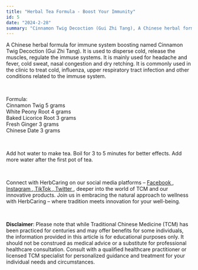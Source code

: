 ```yaml
---
title: "Herbal Tea Formula - Boost Your Immunity"
id: 5
date: "2024-2-28"
summary: "Cinnamon Twig Decoction (Gui Zhi Tang), A Chinese herbal formula for immune system boosting"
---
```


<p>
  A Chinese herbal formula for immune system boosting named Cinnamon Twig
  Decoction (Gui Zhi Tang). It is used to disperse cold, release the muscles,
  regulate the immuse systems. It is mainly used for headache and fever, cold
  sweat, nasal congestion and dry retching. It is commonly used in the clinic to
  treat cold, influenza, upper respiratory tract infection and other conditions
  related to the immuse system.
</p>
<br />
<p>
  Formula:
  <br />
  Cinnamon Twig 5 grams
  <br />
  White Peony Root 4 grams
  <br />
  Baked Licorice Root 3 grams
  <br />
  Fresh Ginger 3 grams
  <br />
  Chinese Date 3 grams
</p>
<br />
<p>
  Add hot water to make tea. Boil for 3 to 5 minutes for better effects. Add
  more water after the first pot of tea.
</p>
<br />
<p>
  Connect with HerbCaring on our social media platforms –
  <a href="https://www.facebook.com/herbcaring" target="_blank">
    <u>Facebook</u>
  </a>
  ,<a href="https://www.instagram.com/herbcaring/" target="_blank">
    <u>Instagram</u>
  </a>,<a href="https://www.tiktok.com/@herbcaring" target="_blank">
    <u>TikTok</u>
  </a>,<a href="https://twitter.com/HerbCaring" target="_blank">
    <u>Twitter</u>
  </a>, deeper into the world of TCM and our innovative products. Join us in embracing
  the natural approach to wellness with HerbCaring – where tradition meets innovation
  for your well-being.
</p>
<br />
<p>
  <b>Disclaimer</b>: Please note that while Traditional Chinese Medicine (TCM)
  has been practiced for centuries and may offer benefits for some individuals,
  the information provided in this article is for educational purposes only. It
  should not be construed as medical advice or a substitute for professional
  healthcare consultation. Consult with a qualified healthcare practitioner or
  licensed TCM specialist for personalized guidance and treatment for your
  individual needs and circumstances.
</p>
